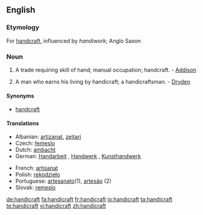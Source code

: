 ==English==
{{wikipedia}}
===Etymology===
For [[handcraft]], influenced by ''handiwork''; Anglo Saxon

===Noun===
{{en-noun}}

# A trade requiring skill of hand; manual occupation; handcraft. - [[Addison]]
# {{rare}} A man who earns his living by handicraft; a handicraftsman. - [[Dryden]]

====Synonyms====
*[[handcraft]]

====Translations====
{{top}}
*Albanian: [[artizanat]], [[zejtari]]
*Czech: [[řemeslo]] {{n}}
*Dutch: [[ambacht]] {{f}}
*German: [[Handarbeit]] {{f}}, [[Handwerk]] {{n}}, [[Kunsthandwerk]] {{n}}
{{mid}}
*French: [[artisanat]] {{m}}
*Polish: [[rękodzieło]]
*Portuguese: [[artesanato]](1), [[artesão]] (2)
*Slovak: [[remeslo]] {{n}}

[[de:handicraft]]
[[fa:handicraft]]
[[fr:handicraft]]
[[io:handicraft]]
[[ta:handicraft]]
[[te:handicraft]]
[[vi:handicraft]]
[[zh:handicraft]]